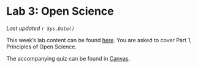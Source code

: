 # Lab 3: Open Science {-}

*Last updated `r Sys.Date()`*

This week's lab content can be found [here](https://ubco-biology.github.io/OS-Introduction/). You are asked to cover Part 1, Principles of Open Science.

The accompanying quiz can be found in [Canvas](https://canvas.ubc.ca). 